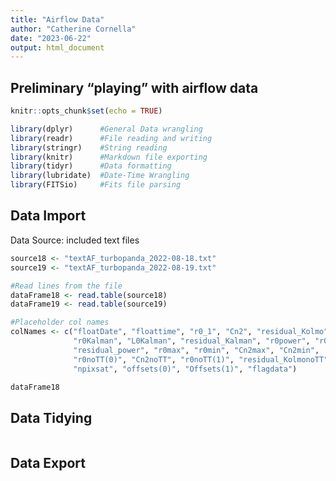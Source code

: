 ```yaml
---
title: "Airflow Data"
author: "Catherine Cornella"
date: "2023-06-22"
output: html_document
---
```


## Preliminary "playing" with airflow data

```r
knitr::opts_chunk$set(echo = TRUE)

library(dplyr)      #General Data wrangling
library(readr)      #File reading and writing
library(stringr)    #String reading
library(knitr)      #Markdown file exporting
library(tidyr)      #Data formatting
library(lubridate)  #Date-Time Wrangling
library(FITSio)     #Fits file parsing
```

## Data Import

Data Source: included text files

```r
source18 <- "textAF_turbopanda_2022-08-18.txt"
source19 <- "textAF_turbopanda_2022-08-19.txt"

#Read lines from the file
dataFrame18 <- read.table(source18)  
dataFrame19 <- read.table(source19)

#Placeholder col names
colNames <- c("floatDate", "floattime", "r0_1", "Cn2", "residual_Kolmo", 
              "r0Kalman", "L0Kalman", "residual_Kalman", "r0power", "r0expo", 
              "residual_power", "r0max", "r0min", "Cn2max", "Cn2min",
              "r0noTT(0)", "Cn2noTT", "r0noTT(1)", "residual_KolmonoTT", "imamax", 
              "npixsat", "offsets(0)", "Offsets(1)", "flagdata")

dataFrame18
```



## Data Tidying

```r

```

## Data Export

``` r

```
